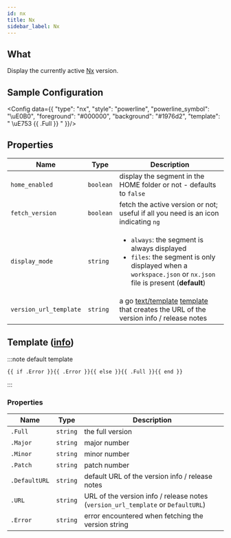 ```yaml
---
id: nx
title: Nx
sidebar_label: Nx
---
```


## What

Display the currently active [Nx][nx-docs] version.

## Sample Configuration


<Config data={{
  "type": "nx",
  "style": "powerline",
  "powerline_symbol": "\uE0B0",
  "foreground": "#000000",
  "background": "#1976d2",
  "template": " \uE753 {{ .Full }} "
}}/>

## Properties

| Name                   | Type      | Description                                                                                                                                                                   |
| ---------------------- | --------- | ----------------------------------------------------------------------------------------------------------------------------------------------------------------------------- |
| `home_enabled`         | `boolean` | display the segment in the HOME folder or not - defaults to `false`                                                                                                           |
| `fetch_version`        | `boolean` | fetch the active version or not; useful if all you need is an icon indicating `ng`                                                                                            |
| `display_mode`         | `string`  | <ul><li>`always`: the segment is always displayed</li><li>`files`: the segment is only displayed when a `workspace.json` or `nx.json` file is present (**default**)</li></ul> |
| `version_url_template` | `string`  | a go [text/template][go-text-template] [template][templates] that creates the URL of the version info / release notes                                                         |

## Template ([info][templates])

:::note default template

```template
{{ if .Error }}{{ .Error }}{{ else }}{{ .Full }}{{ end }}
```

:::

### Properties

| Name          | Type     | Description                                                                      |
| ------------- | -------- | -------------------------------------------------------------------------------- |
| `.Full`       | `string` | the full version                                                                 |
| `.Major`      | `string` | major number                                                                     |
| `.Minor`      | `string` | minor number                                                                     |
| `.Patch`      | `string` | patch number                                                                     |
| `.DefaultURL` | `string` | default URL of the version info / release notes                                  |
| `.URL`        | `string` | URL of the version info / release notes (`version_url_template` or `DefaultURL`) |
| `.Error`      | `string` | error encountered when fetching the version string                               |

[go-text-template]: https://golang.org/pkg/text/template/
[templates]: /docs/configuration/templates
[nx-docs]: https://nx.dev
